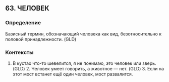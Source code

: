 ## 63. ЧЕЛОВЕК
### Определение
Базисный термин, обозначающий человека как вид, безотносительно к половой принадлежности. (GLD)

### Контексты
1. В кустах что-то шевелится, я не понимаю, это человек или зверь. (GLD)  2. Человек умеет говорить, а животное — нет. (GLD) 3. Если на этот мост встанет ещё один человек, мост развалится.

